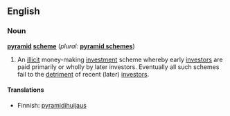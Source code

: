 ==English==
{{wikipedia}}

===Noun===
'''[[pyramid]] [[scheme]]'''  (''plural:'' '''[[pyramid schemes]]''')
# An [[illicit]] money-making [[investment]] scheme whereby early [[investors]] are paid primarily or wholly by later investors.  Eventually all such schemes fail to the [[detriment]] of recent (later) [[investors]].

====Translations====
*Finnish: [[pyramidihuijaus]]